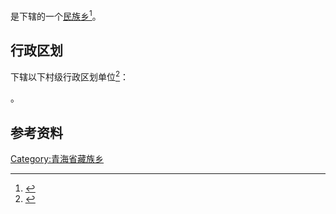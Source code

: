 {{中国乡级行政区|63/01/21/208/000}}

'''{{PAGENAMEBASE}}'''是{{PRC admin/fullname|63/01/21/208/000|3}}下辖的一个[[民族乡|民族乡]]<ref>{{PRC admin/ref sgc|{{PRC admin/parent|63/01/21/208/000}}}}</ref>。

== 行政区划 ==
{{PAGENAMEBASE}}下辖以下村级行政区划单位<ref>{{PRC admin/ref sgc|63/01/21/208/000}}</ref>：

{{PRC admin/children|63/01/21/208/000}}。

== 参考资料 ==
{{reflist}}

{{青海行政区划小作品}}
{{PRC admin/navcat|63/01/21/208/000}}
[[Category:青海省藏族乡|Category:青海省藏族乡]]